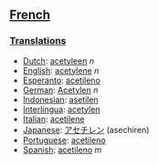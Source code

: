 ==[[French]]==
=== [[Translations]] ===

* [[Dutch]]: [[acetyleen]] ''n''
* [[English]]: [[acetylene]] ''n''
* [[Esperanto]]: [[acetileno]]
* [[German]]: [[Acetylen]] ''n''
* [[Indonesian]]: [[asetilen]] 
* [[Interlingua]]: [[acetylen]] 
* [[Italian]]: [[acetilene]] 
* [[Japanese]]: [[アセチレン]] (asechiren)
* [[Portuguese]]: [[acetileno]] 
* [[Spanish]]: [[acetileno]] ''m''